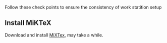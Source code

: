 Follow these check points to ensure the consistency of work statition setup

## Install MiKTeX
Download and install [MiXTex](http://miktex.org/download), may take a while.